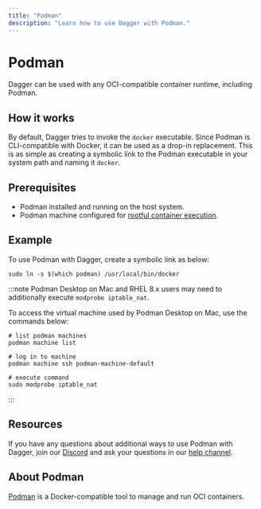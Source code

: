 ```yaml
---
title: "Podman"
description: "Learn how to use Dagger with Podman."
---
```


# Podman

Dagger can be used with any OCI-compatible container runtime, including Podman.

## How it works

By default, Dagger tries to invoke the `docker` executable. Since Podman is CLI-compatible with Docker, it can be used as a drop-in replacement. This is as simple as creating a symbolic link to the Podman executable in your system path and naming it `docker`.

## Prerequisites

- Podman installed and running on the host system.
- Podman machine configured for [rootful container execution](https://docs.podman.io/en/stable/markdown/podman-machine-set.1.html#rootful).

## Example

To use Podman with Dagger, create a symbolic link as below:

```shell
sudo ln -s $(which podman) /usr/local/bin/docker
```

:::note
Podman Desktop on Mac and RHEL 8.x users may need to additionally execute `modprobe iptable_nat`.

To access the virtual machine used by Podman Desktop on Mac, use the commands below:

```shell
# list podman machines
podman machine list 

# log in to machine
podman machine ssh podman-machine-default

# execute command
sudo modprobe iptable_nat
```
:::

## Resources

If you have any questions about additional ways to use Podman with Dagger, join our [Discord](https://discord.gg/dagger-io) and ask your questions in our [help channel](https://discord.com/channels/707636530424053791/1030538312508776540).

## About Podman

[Podman](https://podman.io/) is a Docker-compatible tool to manage and run OCI containers.
